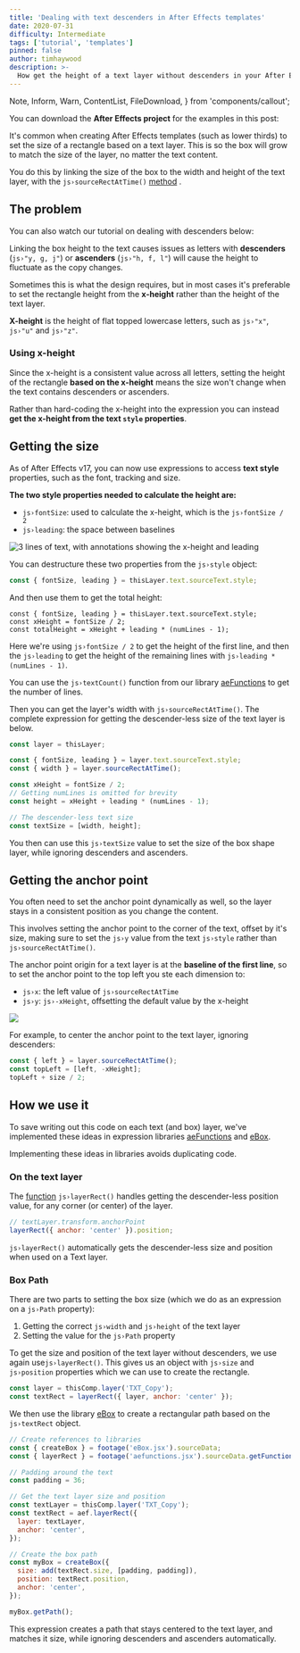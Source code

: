 ```yaml
---
title: 'Dealing with text descenders in After Effects templates'
date: 2020-07-31
difficulty: Intermediate
tags: ['tutorial', 'templates']
pinned: false
author: timhaywood
description: >-
  How get the height of a text layer without descenders in your After Effects templates, using expressions.
---
```


  Note,
  Inform,
  Warn,
  ContentList,
  FileDownload,
} from 'components/callout';

<FileDownload fileName="dealing-with-descenders-examples" projectName="Download Project File">

You can download the **After Effects project** for the examples in this post:

</FileDownload>

It's common when creating After Effects templates (such as lower thirds) to set the size of a rectangle based on a text layer. This is so the box will grow to match the size of the layer, no matter the text content.

<Inform>

You do this by linking the size of the box to the width and height of the text layer, with the `js›sourceRectAtTime()` [method](/blog/basics-native-methods) .

</Inform>

## The problem

You can also watch our tutorial on dealing with descenders below:

<YoutubeEmbed id="_KleO0gMxz8" />

Linking the box height to the text causes issues as letters with **descenders** (`js›"y, g, j"`) or **ascenders** (`js›"h, f, l"`) will cause the height to fluctuate as the copy changes.

<LocalVideo
  videoName="box-size-from-text-height"
  title="Box height fluctuations when using the text height"
/>

Sometimes this is what the design requires, but in most cases it's preferable to set the rectangle height from the **x-height** rather than the height of the text layer.

<Inform>

**X-height** is the height of flat topped lowercase letters, such as `js›"x"`, `js›"u"` and `js›"z"`.

</Inform>

### Using x-height

Since the x-height is a consistent value across all letters, setting the height of the rectangle **based on the x-height** means the size won't change when the text contains descenders or ascenders.

<LocalVideo
  videoName="box-size-from-cap-height"
  title="Consistent box height when using the cap height, not layer height"
/>

Rather than hard-coding the x-height into the expression you can instead **get the x-height from the text `style` properties**.

## Getting the size

As of After Effects v17, you can now use expressions to access **text style** properties, such as the font, tracking and size.

**The two style properties needed to calculate the height are:**

- `js›fontSize`: used to calculate the x-height, which is the `js›fontSize / 2`
- `js›leading`: the space between baselines

![3 lines of text, with annotations showing the x-height and leading](text-styles-example.png)

You can destructure these two properties from the `js›style` object:

```js
const { fontSize, leading } = thisLayer.text.sourceText.style;
```

And then use them to get the total height:

```js{2}
const { fontSize, leading } = thisLayer.text.sourceText.style;
const xHeight = fontSize / 2;
const totalHeight = xHeight + leading * (numLines - 1);
```

Here we're using `js›fontSize / 2` to get the height of the first line, and then the `js›leading` to get the height of the remaining lines with `js›leading * (numLines - 1)`.

<Note>

You can use the `js›textCount()` function from our library [aeFunctions](/blog/using-aefunctions) to get the number of lines.

</Note>

Then you can get the layer's width with `js›sourceRectAtTime()`. The complete expression for getting the descender-less size of the text layer is below.

```js
const layer = thisLayer;

const { fontSize, leading } = layer.text.sourceText.style;
const { width } = layer.sourceRectAtTime();

const xHeight = fontSize / 2;
// Getting numLines is omitted for brevity
const height = xHeight + leading * (numLines - 1);

// The descender-less text size
const textSize = [width, height];
```

You then can use this `js›textSize` value to set the size of the box shape layer, while ignoring descenders and ascenders.

## Getting the anchor point

You often need to set the anchor point dynamically as well, so the layer stays in a consistent position as you change the content.

<Inform>

This involves setting the anchor point to the corner of the text, offset by it's size, making sure to set the `js›y` value from the text `js›style` rather than `js›sourceRectAtTime()`.

</Inform>

The anchor point origin for a text layer is at the **baseline of the first line**, so to set the anchor point to the top left you ste each dimension to:

- `js›x`: the left value of `js›sourceRectAtTime`
- `js›y`: `js›-xHeight`, offsetting the default value by the x-height

![](anchor-point-from-origin.png)

For example, to center the anchor point to the text layer, ignoring descenders:

```js
const { left } = layer.sourceRectAtTime();
const topLeft = [left, -xHeight];
topLeft + size / 2;
```

## How we use it

To save writing out this code on each text (and box) layer, we've implemented these ideas in expression libraries [aeFunctions](/blog/using-aefunctions) and [eBox](/blog/creating-scaling-rectangles).

<Inform>

Implementing these ideas in libraries avoids duplicating code.

</Inform>

### On the text layer

The [function](/blog/basics-functions) `js›layerRect()` handles getting the descender-less position value, for any corner (or center) of the layer.

```js
// textLayer.transform.anchorPoint
layerRect({ anchor: 'center' }).position;
```

<Note>

`js›layerRect()` automatically gets the descender-less size and position when used on a Text layer.

</Note>

### Box Path

There are two parts to setting the box size (which we do as an expression on a `js›Path` property):

1. Getting the correct `js›width` and `js›height` of the text layer
2. Setting the value for the `js›Path` property

To get the size and position of the text layer without descenders, we use again use`js›layerRect()`. This gives us an object with `js›size` and `js›position` properties which we can use to create the rectangle.

```js
const layer = thisComp.layer('TXT_Copy');
const textRect = layerRect({ layer, anchor: 'center' });
```

We then use the library [eBox](/blog/creating-scaling-rectangles) to create a rectangular path based on the `js›textRect` object.

```js
// Create references to libraries
const { createBox } = footage('eBox.jsx').sourceData;
const { layerRect } = footage('aefunctions.jsx').sourceData.getFunctions();

// Padding around the text
const padding = 36;

// Get the text layer size and position
const textLayer = thisComp.layer('TXT_Copy');
const textRect = aef.layerRect({
  layer: textLayer,
  anchor: 'center',
});

// Create the box path
const myBox = createBox({
  size: add(textRect.size, [padding, padding]),
  position: textRect.position,
  anchor: 'center',
});

myBox.getPath();
```

This expression creates a path that stays centered to the text layer, and matches it size, while ignoring descenders and ascenders automatically.
